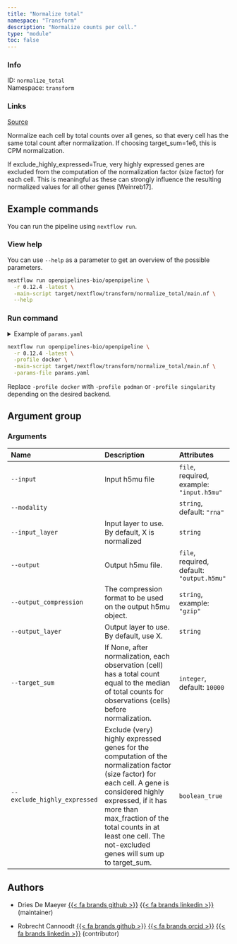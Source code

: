 ```yaml
---
title: "Normalize total"
namespace: "Transform"
description: "Normalize counts per cell."
type: "module"
toc: false
---
```


::: {.column-margin}

### Info

ID: `normalize_total`  
Namespace: `transform`

### Links
[Source](https://github.com/openpipelines-bio/openpipeline/blob/0.12.4/./src/transform/normalize_total){.btn-action .btn-sm .btn-info .btn role="button"}

:::

Normalize each cell by total counts over all genes, so that every cell has the same total count after normalization. If choosing target_sum=1e6, this is CPM normalization.

If exclude_highly_expressed=True, very highly expressed genes are excluded from the computation of the normalization factor (size factor) for each cell. This is meaningful as these can strongly influence the resulting normalized values for all other genes [Weinreb17].


## Example commands

You can run the pipeline using `nextflow run`.

### View help

You can use `--help` as a parameter to get an overview of the possible parameters.

```bash
nextflow run openpipelines-bio/openpipeline \
  -r 0.12.4 -latest \
  -main-script target/nextflow/transform/normalize_total/main.nf \
  --help
```

### Run command

<details>
<summary>Example of `params.yaml`</summary>
```yaml
# Arguments
input: # please fill in - example: "input.h5mu"
modality: "rna"
# input_layer: "foo"
# output: "$id.$key.output.h5mu"
# output_compression: "gzip"
# output_layer: "foo"
target_sum: 10000
exclude_highly_expressed: false

# Nextflow input-output arguments
publish_dir: # please fill in - example: "output/"
# param_list: "my_params.yaml"
```
</details>

```bash
nextflow run openpipelines-bio/openpipeline \
  -r 0.12.4 -latest \
  -profile docker \
  -main-script target/nextflow/transform/normalize_total/main.nf \
  -params-file params.yaml
```

:::{.callout-note}
Replace `-profile docker` with `-profile podman` or `-profile singularity` depending on the desired backend.
:::

## Argument group

### Arguments

|Name                         |Description                                                                                                                                                                                                                                                                            |Attributes                                 |
|:----------------------------|:--------------------------------------------------------------------------------------------------------------------------------------------------------------------------------------------------------------------------------------------------------------------------------------|:------------------------------------------|
|`--input`                    |Input h5mu file                                                                                                                                                                                                                                                                        |`file`, required, example: `"input.h5mu"`  |
|`--modality`                 |                                                                                                                                                                                                                                                                                       |`string`, default: `"rna"`                 |
|`--input_layer`              |Input layer to use. By default, X is normalized                                                                                                                                                                                                                                        |`string`                                   |
|`--output`                   |Output h5mu file.                                                                                                                                                                                                                                                                      |`file`, required, default: `"output.h5mu"` |
|`--output_compression`       |The compression format to be used on the output h5mu object.                                                                                                                                                                                                                           |`string`, example: `"gzip"`                |
|`--output_layer`             |Output layer to use. By default, use X.                                                                                                                                                                                                                                                |`string`                                   |
|`--target_sum`               |If None, after normalization, each observation (cell) has a total count equal to the median of total counts for observations (cells) before normalization.                                                                                                                             |`integer`, default: `10000`                |
|`--exclude_highly_expressed` |Exclude (very) highly expressed genes for the computation of the normalization factor (size factor) for each cell. A gene is considered highly expressed, if it has more than max_fraction of the total counts in at least one cell. The not-excluded genes will sum up to target_sum. |`boolean_true`                             |

## Authors


  * Dries De Maeyer [{{< fa brands github >}}](https://github.com/ddemaeyer) [{{< fa brands linkedin >}}](https://linkedin.com/in/dries-de-maeyer-b46a814) (maintainer)

  * Robrecht Cannoodt [{{< fa brands github >}}](https://github.com/rcannood) [{{< fa brands orcid >}}](https://orcid.org/0000-0003-3641-729X) [{{< fa brands linkedin >}}](https://linkedin.com/in/robrechtcannoodt) (contributor)
